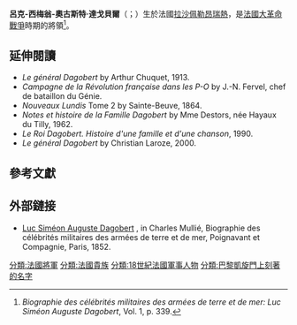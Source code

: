 {{Infobox military person
| name          = 呂克-西梅翁-奧古斯特·達戈貝爾 <br> Luc Siméon Auguste Dagobert
| image         = Luc Siméon Auguste Dagobert de Fontenille.png
| caption       = 呂克-西梅翁-奧古斯特·達戈貝爾
| birth_date    = {{Birth date|1736|3|8|df=y}}
| death_date    = {{Death date and age|1794|4|18|1736|3|8|df=y}}
| placeofburial_label =
| birth_place   = [[法蘭西王國|法國]][[拉沙佩勒昂瑞熱|拉沙佩勒昂瑞熱]]
| death_place   = [[西班牙|西班牙]][[普奇塞达|普奇塞达]]
| placeofburial =
| nickname      =
| allegiance    = [[法蘭西王國|法蘭西王國]] <br> [[法蘭西王國_(1791年－1792年)|法蘭西王國]] <br> [[法蘭西第一共和國|法蘭西共和國]]
| branch        = [[步兵|步兵]]
| serviceyears  =
| rank          = [[少將|少將]]
| unit          =
| commands      =
| battles       = [[法國大革命戰爭|法國大革命戰爭]]
| awards        =
| relations     =
| laterwork     =
}}

'''呂克-西梅翁-奧古斯特·達戈貝爾'''（{{lang-fr|Luc Siméon Auguste Dagobert}}；{{bd|1736年|3月8日|1794年| 4月18日}}）生於法國[[拉沙佩勒昂瑞熱|拉沙佩勒昂瑞熱]]，是[[法國大革命戰爭|法國大革命戰爭]]時期的將領<ref>''Biographie des célébrités militaires des armées de terre et de mer: Luc Siméon Auguste Dagobert'', Vol. 1, p. 339.</ref>。

==延伸閱讀==
* ''Le général Dagobert'' by Arthur Chuquet, 1913.
* ''Campagne de la Révolution française dans les P-O'' by J.-N. Fervel, chef de bataillon du Génie.
* ''Nouveaux Lundis'' Tome 2 by Sainte-Beuve, 1864.
* ''Notes et histoire de la Famille Dagobert'' by Mme Destors, née Hayaux du Tilly, 1962.
* ''Le Roi Dagobert. Histoire d'une famille et d'une chanson'', 1990.
* ''Le général Dagobert'' by Christian Laroze, 2000.

==參考文獻==
{{Reflist}}

== 外部鏈接 ==
* [http://fr.wikisource.org/wiki/Biographie_des_c%C3%A9l%C3%A9brit%C3%A9s_militaires_des_arm%C3%A9es_de_terre_et_de_mer_de_1789_%C3%A0_1850_%E2%80%94_D#DAGOBERT_.28Louis-SIMON-AUGUSTE-FONTENILLE.29 Luc Siméon Auguste Dagobert] {{Wayback|url=http://fr.wikisource.org/wiki/Biographie_des_c%C3%A9l%C3%A9brit%C3%A9s_militaires_des_arm%C3%A9es_de_terre_et_de_mer_de_1789_%C3%A0_1850_%E2%80%94_D#DAGOBERT_.28Louis-SIMON-AUGUSTE-FONTENILLE.29 |date=20160701052429 }}, in Charles Mullié, Biographie des célébrités militaires des armées de terre et de mer, Poignavant et Compagnie, Paris, 1852.

{{Commonscat|Luc Siméon Auguste Dagobert}}
{{法國軍事人物小作品}}
{{Authority control}}

{{DEFAULTSORT:Dagobert, Luc}}
[[分類:法國將軍|分類:法國將軍]]
[[分類:法國貴族|分類:法國貴族]]
[[分類:18世紀法國軍事人物|分類:18世紀法國軍事人物]]
[[分類:巴黎凱旋門上刻著的名字|分類:巴黎凱旋門上刻著的名字]]